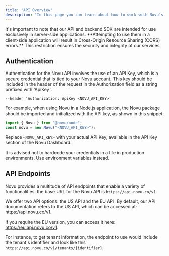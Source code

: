 ```yaml
---
title: "API Overview"
description: "In this page you can learn about how to work with Novu's API"
---
```


<Note>
  It's important to note that our API and backend SDK are intended for use
  exclusively in server-side applications. **Attempting to use them in a
  client-side application will result in Cross-Origin Resource Sharing (CORS)
  errors.** This restriction ensures the security and integrity of our services.
</Note>

## Authentication

Authentication for the Novu API involves the use of an API Key, which is a secure credential that is tied to your Novu account. This key should be included in the header of the request in the Authorization field as a string prefixed with 'ApiKey '.

```curl
--header 'Authorization: ApiKey <NOVU_API_KEY>'
```

For example, when using Novu in a Node.js application, the Novu package should be imported and initialized with the API key, as shown in this snippet:

```javascript
import { Novu } from "@novu/node";
const novu = new Novu("<NOVU_API_KEY>");
```

Replace `<NOVU_API_KEY>` with your actual API Key, available in the API Key section of the Novu Dashboard.

<Warning>
  It is advised not to hardcode your credentials in a file in production
  environments. Use environment variables instead.
</Warning>

## API Endpoints

Novu provides a multitude of API endpoints that enable a variety of functionalities.
the base URL for the Novu API is `https://api.novu.co/v1`.

<Note> 
We offer two API options: the US API and the EU API. By default, our API documentation refers to the US API, which can be accessed at: https://api.novu.co/v1.

If you require the EU version, you can access it here: https://eu.api.novu.co/v1.

</Note>

For instance, to get tenant information, the endpoint to use would include the tenant's identifier and look like this `https://api.novu.co/v1/tenants/{identifier}`.
